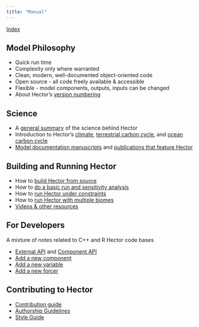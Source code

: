 ```yaml
---
title: "Manual"
---
```


[Index](index.html) 


Model Philosophy
--------------------
* Quick run time
* Complexity only where warranted
* Clean, modern, well-documented object-oriented code
* Open source - all code freely available & accessible
* Flexible - model components, outputs, inputs can be changed
* About Hector's [version numbering](VersionNumbers.html)

Science
--------------------
* A [general summary](HectorSummary.html) of the science behind Hector
* Introduction to Hector's [climate](climate.html), [terrestrial carbon cycle](SimpleNBox.html), and [ocean carbon cycle](ocean-carbon-cycle.html) 
* [Model documentation manuscripts](Hector-Wider-World.html#hector_documentation) and [publications that feature Hector](Hector-Wider-World.html#other_manuscripts)

Building and Running Hector
--------------------
* How to [build Hector from source](BuildHector.html)       
* How to [do a basic run and sensitivity analysis](intro-to-hector.html)
* How to [run Hector under constraints](Constraints.html)
* How to [run Hector with multiple biomes](multiple-biomes.html)
* [Videos & other resources](HectorResources.html)

For Developers
--------------------
A mixture of notes related to C++ and R Hector code bases

* [External API](ExternalAPI.html) and [Component API](ComponentAPI.html)
* [Add a new component](AddNewComponent.html)
* [Add a new variable](AddNewVariable.html)
* [Add a new forcer](addnewforcer.html)

Contributing to Hector
--------------------
* [Contribution guide](ContributionsGuide.html) 
* [Authorship Guidelines](AuthorshipGuidelines.html) 
* [Style Guide](StyleGuide.html)
